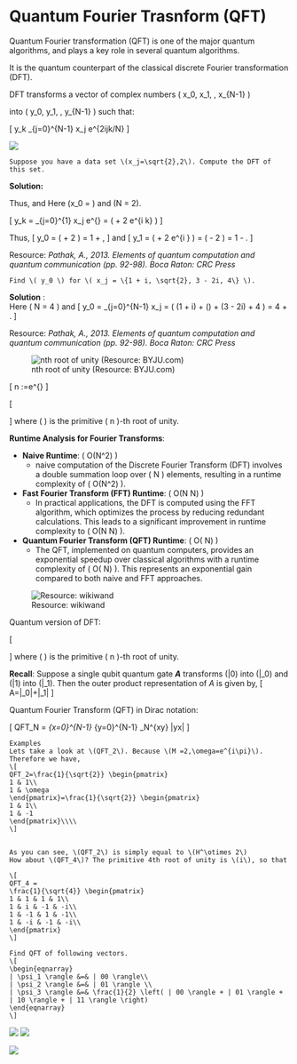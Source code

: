 # Quantum Fourier Trasnform (QFT)

Quantum Fourier transformation (QFT) is one of the major quantum algorithms, and plays a key role in several quantum algorithms. 

It is the quantum counterpart of the classical discrete Fourier transformation (DFT). 

DFT transforms a vector of complex numbers \( x_0, x_1, \ldots, x_{N-1} \) 

into \( y_0, y_1, \ldots, y_{N-1} \) such that:



\[
y_k \equiv \frac{1}{\sqrt{N}} \sum_{j=0}^{N-1} x_j e^{2\pi ijk/N}
\]


![](fig/fig30.png)

```{example}
Suppose you have a data set \(x_j=\sqrt{2},2\). Compute the DFT of this set.
```
**Solution:**\

Thus, and Here \(x_0 = \sqrt{2}\) and \(N = 2\).

\[
y_k = \frac{1}{\sqrt{2}} \sum_{j=0}^{1} x_j e^{\frac{2 \pi i j k}{2}} = \frac{1}{\sqrt{2}} \left( \sqrt{2} + 2 e^{i \pi k} \right)
\]


Thus,
\[
y_0 = \frac{1}{\sqrt{2}} \left( \sqrt{2} + 2 \right) = 1 + \sqrt{2},
\]
and
\[
y_1 = \frac{1}{\sqrt{2}} \left( \sqrt{2} + 2 e^{i \pi} \right) = \frac{1}{\sqrt{2}} \left( \sqrt{2} - 2 \right) = 1 - \sqrt{2}.
\]

Resource: _Pathak, A., 2013. Elements of quantum computation and quantum communication (pp. 92-98). Boca Raton: CRC Press_

```{example}
Find \( y_0 \) for \( x_j = \{1 + i, \sqrt{2}, 3 - 2i, 4\} \).
```

**Solution** :\
Here \( N = 4 \) and
\[
y_0 = \frac{1}{\sqrt{N}} \sum_{j=0}^{N-1} x_j = \frac{1}{2} \left( (1 + i) + (\sqrt{2}) + (3 - 2i) + 4 \right) = 4 + \frac{\sqrt{2} - i}{2}.
\]

Resource: _Pathak, A., 2013. Elements of quantum computation and quantum communication (pp. 92-98). Boca Raton: CRC Press_

![nth root of unity (Resource: BYJU.com)](fig/fig31.png)

\[
\text{Primitive } n \text{ th root of unity }:\omega=e^{\frac{2\pi i}{n}}
\]

\textbf{Matrix Form of Discrete Fourier Transform (DFT):}



\[
\frac{1}{\sqrt{N}}
\begin{bmatrix}
1 & 1 & 1 & \cdots & 1 \\
1 & \omega^1 & \omega^2 & \cdots & \omega^{(N-1)} \\
1 & \omega^2 & \omega^4 & \cdots & \omega^{2(N-1)} \\
1 & \omega^3 & \omega^6 & \cdots & \omega^{3(N-1)} \\
\vdots & \vdots & \vdots & \ddots & \vdots \\
1 & \omega^{(N-1)} & \omega^{2(N-2)} & \cdots & \omega^{(N-1)(N-1)}
\end{bmatrix}
\]
where \( \omega \) is the primitive \( n \)-th root of unity.


**Runtime Analysis for Fourier Transforms**:

- **Naive Runtime**: \( O(N^2) \)
  -  naive computation of the Discrete Fourier Transform (DFT) involves a double summation loop over \( N \) elements, resulting in a runtime complexity of \( O(N^2) \).
- **Fast Fourier Transform (FFT) Runtime**: \( O(N \log N) \)
  - In practical applications, the DFT is computed using the FFT algorithm, which optimizes the process by reducing redundant calculations. This leads to a significant improvement in runtime complexity to \( O(N \log N) \).
- **Quantum Fourier Transform (QFT) Runtime**: \( O(\mathrm{polylog} N) \)
  - The QFT, implemented on quantum computers, provides an exponential speedup over classical algorithms with a runtime complexity of \( O(\mathrm{polylog} N) \). This represents an exponential gain compared to both naive and FFT approaches.

![Resource: wikiwand](https://upload.wikimedia.org/wikipedia/commons/thumb/7/78/DIT-FFT-butterfly.svg/420px-DIT-FFT-butterfly.svg.png)

Quantum version of DFT:

\[\text{QFT_N}
\frac{1}{\sqrt{N}}
\begin{bmatrix}
1 & 1 & 1 & \cdots & 1 \\
1 & \omega^1 & \omega^2 & \cdots & \omega^{(N-1)} \\
1 & \omega^2 & \omega^4 & \cdots & \omega^{2(N-1)} \\
1 & \omega^3 & \omega^6 & \cdots & \omega^{3(N-1)} \\
\vdots & \vdots & \vdots & \ddots & \vdots \\
1 & \omega^{(N-1)} & \omega^{2(N-2)} & \cdots & \omega^{(N-1)(N-1)}
\end{bmatrix}
\]
where \( \omega \) is the primitive \( n \)-th root of unity.

**Recall**: 
Suppose a single qubit quantum gate **$A$** transforms \(|0\rangle\) into \(|\psi_0\rangle \) and \(|1\rangle \) into \(|\psi_1\rangle \). Then the outer product representation of $A$ is given by,
\[
A=|\psi_0\rangle \langle 0|+|\psi_1\rangle \langle 1|
\]


Quantum Fourier Transform (QFT) in Dirac notation:

\[
QFT_N = \frac{1}{\sqrt{N}} \sum_{x=0}^{N-1} \sum_{y=0}^{N-1} \omega_N^{xy} |y\rangle \langle x|
\]


```{example}
Examples
Lets take a look at \(QFT_2\). Because \(M =2,\omega=e^{i\pi}\).
Therefore we have,
\[
QFT_2=\frac{1}{\sqrt{2}} \begin{pmatrix}
1 & 1\\
1 & \omega
\end{pmatrix}=\frac{1}{\sqrt{2}} \begin{pmatrix}
1 & 1\\
1 & -1
\end{pmatrix}\\\\
\]


As you can see, \(QFT_2\) is simply equal to \(H^\otimes 2\)
How about \(QFT_4\)? The primitive 4th root of unity is \(i\), so that

\[
QFT_4 = 
\frac{1}{\sqrt{4}} \begin{pmatrix}
1 & 1 & 1 & 1\\
1 & i & -1 & -i\\
1 & -1 & 1 & -1\\
1 & -i & -1 & -i\\
\end{pmatrix}
\]
```


```{exercise}
Find QFT of following vectors.
\[
\begin{eqnarray}
| \psi_1 \rangle &=& | 00 \rangle\\
| \psi_2 \rangle &=& | 01 \rangle \\
| \psi_3 \rangle &=& \frac{1}{2} \left( | 00 \rangle + | 01 \rangle + | 10 \rangle + | 11 \rangle \right)
\end{eqnarray}
\]
```

![](fig/fig32.jpg)
![](fig/fig33.jpg)

![](fig/fig34.jpg)